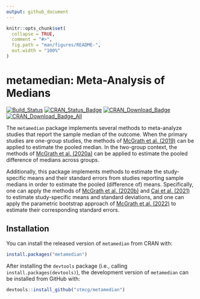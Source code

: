 ```yaml
---
output: github_document
---
```


<!-- README.md is generated from README.Rmd. Please edit that file -->

```r
knitr::opts_chunk$set(
  collapse = TRUE,
  comment = "#>",
  fig.path = "man/figures/README-",
  out.width = "100%"
)
```
# metamedian: Meta-Analysis of Medians

[![Build_Status](https://travis-ci.org/stmcg/metamedian.svg?branch=master)](https://travis-ci.org/stmcg/metamedian)
[![CRAN_Status_Badge](https://www.r-pkg.org/badges/version/metamedian)](https://cran.r-project.org/package=metamedian)
[![CRAN_Download_Badge](https://cranlogs.r-pkg.org/badges/metamedian)](https://www.r-pkg.org/pkg/metamedian)
[![CRAN_Download_Badge_All](https://cranlogs.r-pkg.org/badges/grand-total/metamedian)](https://www.r-pkg.org/pkg/metamedian)

The `metamedian` package implements several methods to meta-analyze studies that report the sample median of the outcome. When the primary studies are one-group studies, the methods of [McGrath et al. (2019)](https://onlinelibrary.wiley.com/doi/abs/10.1002/sim.8013?af=R) can be applied to estimate the pooled median. In the two-group context, the methods of [McGrath et al. (2020a)](https://onlinelibrary.wiley.com/doi/abs/10.1002/bimj.201900036) can be applied to estimate the pooled difference of medians across groups. 

Additionally, this package implements methods to estimate the study-specific means and their standard errors from studies reporting sample medians in order to estimate the pooled (difference of) means. Specifically, one can apply the methods of [McGrath et al. (2020b)](https://journals.sagepub.com/doi/full/10.1177/0962280219889080) and [Cai et al. (2021)](https://journals.sagepub.com/doi/full/10.1177/09622802211047348) to estimate study-specific means and standard deviations, and one can apply the parametric bootstrap approach of [McGrath et al. (2022)](https://arxiv.org/abs/2206.14386) to estimate their corresponding standard errors.

## Installation

You can install the released version of `metamedian` from CRAN with:

``` r
install.packages("metamedian")
```

After installing the `devtools` package (i.e., calling `install.packages(devtools)`), the development version of `metamedian` can be installed from GitHub with:
``` r
devtools::install_github("stmcg/metamedian")
```

